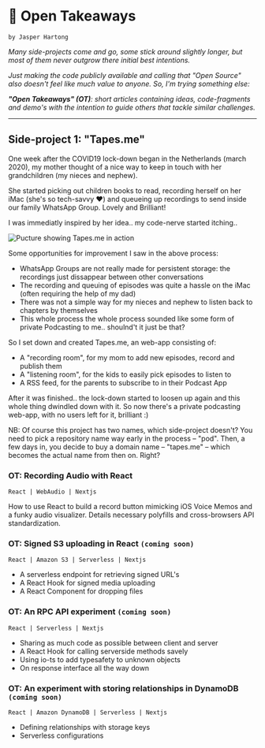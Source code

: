 
<AppContainer maxWidth="sm"><div className="docs-page">

# 📓 Open Takeaways
<code>by Jasper Hartong</code>

_Many side-projects come and go, some stick around slightly longer, but most of them never outgrow there initial best intentions._

_Just making the code publicly available and calling that "Open Source" also doesn't feel like much value to anyone. So, I'm trying something else:_

_**"Open Takeaways" (OT)**: short articles containing ideas, code-fragments and demo's with the intention to guide others that tackle similar challenges._

------

## Side-project 1: "Tapes.me"

<ReadMore moreText="Continue reading the backstory" lessText="Hide backstory">

One week after the COVID19 lock-down began in the Netherlands (march 2020), my mother thought of a nice way to keep in touch with her grandchildren (my nieces and nephew).

She started picking out children books to read, recording herself on her iMac (she's so tech-savvy ❤️) and queueing up recordings to send inside our family WhatsApp Group. Lovely and Brilliant!

I was immediatly inspired by her idea.. my code-nerve started itching..

<img src="/docs-images/tapes.me.png" alt="Pucture showing Tapes.me in action" />

Some opportunities for improvement I saw in the above process:

* WhatsApp Groups are not really made for persistent storage: the recordings just dissappear between other conversations
* The recording and queuing of episodes was quite a hassle on the iMac (often requiring the help of my dad)
* There was not a simple way for my nieces and nephew to listen back to chapters by themselves
* This whole process the whole process sounded like some form of private Podcasting to me.. shoulnd't it just be that?

So I set down and created Tapes.me, an web-app consisting of:

* A "recording room", for my mom to add new episodes, record and publish them
* A "listening room", for the kids to easily pick episodes to listen to
* A RSS feed, for the parents to subscribe to in their Podcast App

After it was finished.. the lock-down started to loosen up again and this whole thing dwindled down with it. So now there's a private podcasting web-app, with no users left for it, brilliant :)

NB: Of course this project has two names, which side-project doesn't? You need to pick a repository name way early in the process – "pod". Then, a few days in, you decide to buy a domain name – "tapes.me" – which becomes the actual name from then on. Right?

</ReadMore>


<Link href={"/docs/recording-audio"} as={"/docs/recording-audio"}><div className="docs-link">

### OT: Recording Audio with React

<code>React | WebAudio | Nextjs</code>

How to use React to build a record button mimicking iOS Voice Memos and a funky audio visualizer. Details necessary polyfills and cross-browsers API standardization.

</div></Link>


### OT: Signed S3 uploading in React `(coming soon)`

<code>React | Amazon S3 | Serverless | Nextjs</code>  

* A serverless endpoint for retrieving signed URL's
* A React Hook for signed media uploading
* A React Component for dropping files

### OT: An RPC API experiment `(coming soon)`

<code>React | Serverless | Nextjs</code>  

* Sharing as much code as possible between client and server
* A React Hook for calling serverside methods savely
* Using io-ts to add typesafety to unknown objects
* On response interface all the way down

### OT: An experiment with storing relationships in DynamoDB `(coming soon)`

<code>React | Amazon DynamoDB | Serverless | Nextjs</code>

* Defining relationships with storage keys
* Serverless configurations

<div style={{paddingBottom: 16}}/>

</div></AppContainer>

<!-- 
Other possible topics:

* DirectusDB backend
* Certain Nextjs features (back then experimental revalidation)
* Doka.js
* Podcast feed with jstoxml
* Using MDX for documentation (nice and meta) 
 -->